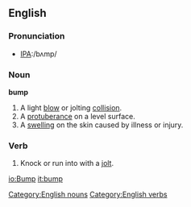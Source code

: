 ==English==

===Pronunciation===
*[[W:International Phonetic Alphabet|IPA]]:/bʌmp/

===Noun===
[[Category:English nouns]]
'''bump'''
# A light [[blow]] or jolting [[collision]].
# A [[protuberance]] on a level surface.
# A [[swell]]ing on the skin caused by illness or injury.

===Verb===
[[Category:English verbs]]
{{en-infl-reg-consonant|bump||}}
# Knock or run into with a [[jolt]].

[[io:Bump]]
[[it:bump]]
